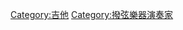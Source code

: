 {{Commons category|Guitarists}}
{{Catmore}}

[[Category:吉他|Category:吉他]]
[[Category:撥弦樂器演奏家|Category:撥弦樂器演奏家]]
